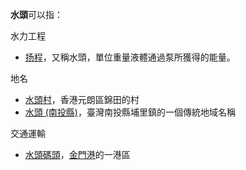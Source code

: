 '''水頭'''可以指：

; 水力工程
* [[扬程|扬程]]，又稱水頭，單位重量液體通過泵所獲得的能量。

; 地名
{{PRC admin/disambig|14/08/28/103/000|14/11/30/100/000|33/03/26/102/000|35/05/83/119/000|44/18/21/101/000}}
* [[水頭村|水頭村]]，香港元朗區錦田的村
* [[水頭_(南投縣)|水頭 (南投縣)]]，臺灣南投縣埔里鎮的一個傳統地域名稱

; 交通運輸
* [[水頭碼頭|水頭碼頭]]，[[金門港|金門港]]的一港區

{{disambig|cat=二字消歧义}}
